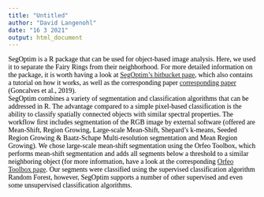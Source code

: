 ```yaml
---
title: "Untitled"
author: "David Langenohl"
date: "16 3 2021"
output: html_document
---
```


<style type="text/css">

body{ /* Normal  */
      font-size: 20♦px;
      font-family: "Times New Roman", Times, serif;
      color: Black;
  }
  
</style>

SegOptim is a R package that can be used for object-based image analysis. Here, we used it to separate the Fairy Rings from their neighborhood. For more detailed information on the package, it is worth having a look at <a href="https://segoptim.bitbucket.io/docs/" target="_blank">SegOptim's bitbucket page</a>, which also contains a tutorial on how it works, as well as the corresponding paper <a href="https://www.sciencedirect.com/science/article/abs/pii/S0303243418303556" target="_blank">corresponding paper</a> (Goncalves et al., 2019).  
SegOptim combines a variety of segmentation and classification algorithms that can be addressed in R. The advantage compared to a simple pixel-based classification is the ability to classify spatially connected objects with similar spectral properties. The workflow first includes segmentation of the RGB image by external software (offered are Mean-Shift, Region Growing, Large-scale Mean-Shift, Shepard's k-means, Seeded Region Growing & Baatz-Schape Multi-resolution segmentation and Mean Region Growing). We chose large-scale mean-shift segmentation using the Orfeo Toolbox, which performs mean-shift segmentation and adds all segments below a threshold to a similar neighboring object (for more information, have a look at the corresponding <a href="https://www.orfeo-toolbox.org/" target="_blank">Orfeo Toolbox page</a>. Our segments were classified using the supervised classification algorithm Random Forest, however, SegOptim supports a number of other supervised and even some unsupervised classification algorithms.